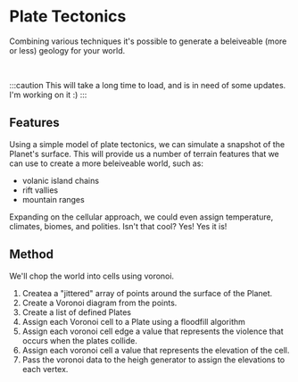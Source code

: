 
# Plate Tectonics

Combining various techniques it's possible to generate a beleiveable (more or less) geology for your world.

<TectoncisExample />

<br />

:::caution
This will take a long time to load, and is in need of some updates. I'm working on it :)
:::

## Features

Using a simple model of plate tectonics, we can simulate a snapshot of the Planet's
surface. This will provide us a number of terrain features that we can use to create a more beleiveable world, such as:

- volanic island chains
- rift vallies
- mountain ranges

Expanding on the cellular approach, we could even assign temperature, climates, biomes, and polities. Isn't that cool? Yes! Yes it is!

## Method

We'll chop the world into cells using voronoi.

1. Createa a "jittered" array of points around the surface of the Planet.
2. Create a Voronoi diagram from the points.
3. Create a list of defined Plates
4. Assign each Voronoi cell to a Plate using a floodfill algorithm
5. Assign each voronoi cell edge a value that represents the violence that occurs when
   the plates collide.
6. Assign each voronoi cell a value that represents the elevation of the cell.
7. Pass the voronoi data to the heigh generator to assign the elevations to each vertex.
